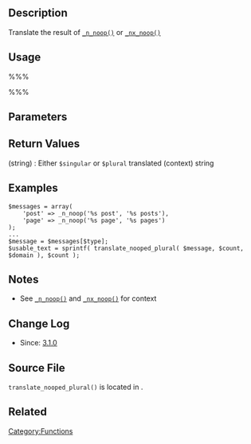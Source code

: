 == Description ==
Translate the result of [[Function_Reference/_n_noop|<tt>_n_noop()</tt>]] or [[Function_Reference/_nx_noop|<tt>_nx_noop()</tt>]] 

== Usage ==
%%%<?php translate_nooped_plural( $nooped_plural, $count, $domain ) ?>%%%

== Parameters ==
{{Parameter|$nooped_plural|array|Array with singular, plural and context keys, usually the result of [[Function_Reference/_n_noop|<tt>_n_noop()</tt>]] or [[Function_Reference/_nx_noop|<tt>_nx_noop()</tt>]]}}
{{Parameter|$count|integer|Number of objects}}
{{Parameter|$domain|string|The domain identifier the text should be retrieved in|optional|'default'}}

== Return Values ==
; (string) : Either <tt>$singular</tt> or <tt>$plural</tt> translated (context) string

== Examples ==
<pre>
$messages = array(
	'post' => _n_noop('%s post', '%s posts'),
	'page' => _n_noop('%s page', '%s pages')
);
...
$message = $messages[$type];
$usable_text = sprintf( translate_nooped_plural( $message, $count, $domain ), $count );
</pre>

== Notes ==

* See [[Function_Reference/_n_noop|<tt>_n_noop()</tt>]] and [[Function_Reference/_nx_noop|<tt>_nx_noop()</tt>]] for context

== Change Log ==

* Since: [[Version 3.1|3.1.0]]

== Source File ==
<tt>translate_nooped_plural()</tt> is located in {{Trac|/wp-includes/l10n.php}}.

== Related ==
{{L10n}}

{{Tag Footer}}

[[Category:Functions]]